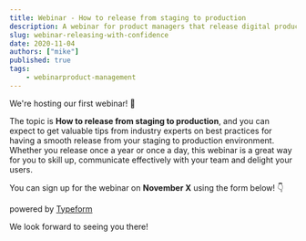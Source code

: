 ```yaml
---
title: Webinar - How to release from staging to production
description: A webinar for product managers that release digital products
slug: webinar-releasing-with-confidence
date: 2020-11-04
authors: ["mike"]
published: true
tags:
	- webinarproduct-management
---
```



We're hosting our first webinar! 🎊

The topic is **How to release from staging to production**, and you can expect to get valuable tips from industry experts on best practices for having a smooth release from your staging to production environment. Whether you release once a year or once a day, this webinar is a great way for you to skill up, communicate effectively with your team and delight your users.

You can sign up for the webinar on **November X** using the form below! 👇

<Box>
	<Box class={"typeform-widget"} data-url={"https://form.typeform.com/to/FTvHA0Df"} style={"width: 100%; height: 500px;"}/>
	<Script dangerouslySetInnerHTML={{__html: `(function() { var qs,js,q,s,d=document, gi=d.getElementById, ce=d.createElement, gt=d.getElementsByTagName, id="typef_orm", b="https://embed.typeforcxz cxvzm.com/"; if(!gi.call(d,id)) { js=ce.call(d,"script"); js.id=id; js.src=b+"embed.js"; q=gt.call(d,"script")[0]; q.parentNode.insertBefore(js,q) } })()`}}></Script>
    <Box style={"font-family: Sans-Serif;font-size: 12px;color: #999;opacity: 0.5; padding-top: 5px;"}> powered by
    	<a href={"https://admin.typeform.com/signup?utm_campaign=FTvHA0Df&utm_source=typeform.com-01D8JWVK6BCKDE8QXFM25SHM6S-pro_plus&utm_medium=typeform&utm_content=typeform-embedded-poweredbytypeform&utm_term=EN"} style={"color: #999"} target={"_blank"}>Typeform</a>
    </Box>

</Box>

We look forward to seeing you there!
